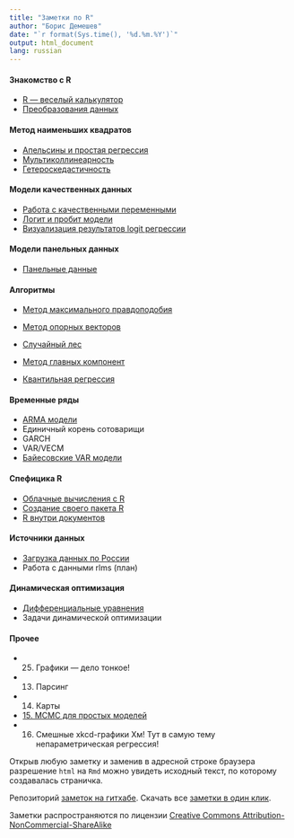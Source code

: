 ```yaml
---
title: "Заметки по R"
author: "Борис Демешев"
date: "`r format(Sys.time(), '%d.%m.%Y')`"
output: html_document
lang: russian
---
```


#### Знакомство с R
* [R --- веселый калькулятор](cycle_files/08_fancy_calc.html)
* [Преобразования данных](cycle_files/18_data_transform.html)

#### Метод наименьших квадратов
* [Апельсины и простая регрессия](cycle_files/02_ols_oranges.html)
* [Мультиколлинеарность](cycle_files/05_multicollinearity.html)
* [Гетероскедастичность](cycle_files/12_hetero.html)

#### Модели качественных данных


* [Работа с качественными переменными](cycle_files/01_qualitative_variable.html)
* [Логит и пробит модели](cycle_files/03_logit_regression.html)
* [Визуализация результатов logit регрессии](cycle_files/04_qualit_graphs.html)

#### Модели панельных данных
* [Панельные данные](cycle_files/09_panel_regression.html)

#### Алгоритмы 
* [Метод максимального правдоподобия](cycle_files/17_ml.html)
* [Метод опорных векторов](cycle_files/11_svm.html)
* [Случайный лес](cycle_files/22_forest.html)

* [Метод главных компонент](cycle_files/06_pca.html)
* [Квантильная регрессия](cycle_files/07_quant_reg.html)
 




#### Временные ряды
* [ARMA модели](cycle_files/31_arma_models.html)
* Единичный корень сотоварищи
* GARCH
* VAR/VECM
* [Байесовские VAR модели](cycle_files/21_bayesian_var.html)



#### Спефицика R
* [Облачные вычисления с R](cycle_files/19_cloud.html)
* [Создание своего пакета R](cycle_files/20_package.html)
* [R внутри документов](cycle_files/26_literate_programming.html)

#### Источники данных
* [Загрузка данных по России](cycle_files/23_load_rus_data.html)
* Работа с данными rlms (план)





#### Динамическая оптимизация
* [Дифференциальные уравнения](cycle_files/10_diff_eq.html)
* Задачи динамической оптимизации

#### Прочее
* 25. Графики --- дело тонкое!
* 13. Парсинг 
* 14. Карты
* [15. MCMC для простых моделей](cycle_files/15_mcmc_pack.html)
* 16. Смешные xkcd-графики Хм! Тут в самую тему непараметрическая регрессия!


Открыв любую заметку и заменив в адресной строке браузера разрешение `html` на `Rmd` можно увидеть исходный текст, по которому создавалась страничка.

Репозиторий [заметок на гитхабе](https://github.com/bdemeshev/r_cycle). Скачать все [заметки в один клик](https://github.com/bdemeshev/r_cycle/archive/gh-pages.zip).

Заметки распространяются по лицензии [Creative Commons Attribution-NonCommercial-ShareAlike](http://creativecommons.org/licenses/by-nc-sa/3.0/deed.ru)



